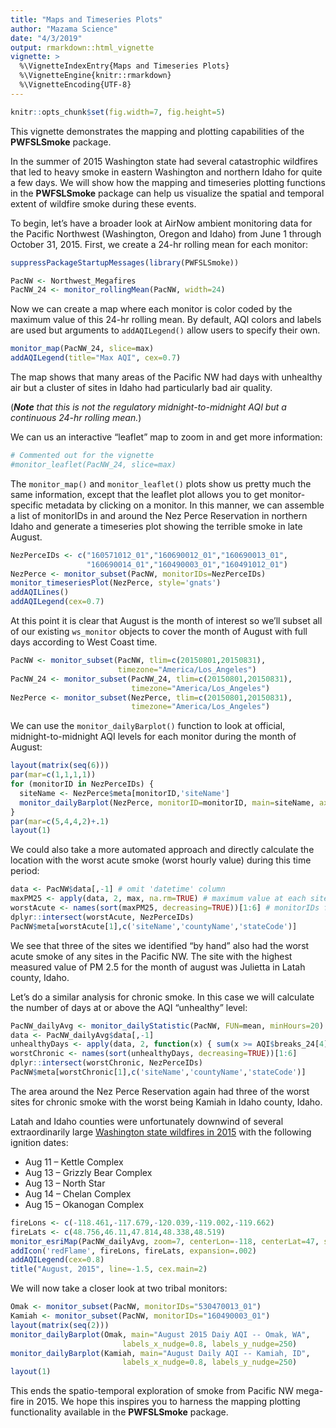 ```yaml
---
title: "Maps and Timeseries Plots"
author: "Mazama Science"
date: "4/3/2019"
output: rmarkdown::html_vignette
vignette: >
  %\VignetteIndexEntry{Maps and Timeseries Plots}
  %\VignetteEngine{knitr::rmarkdown}
  %\VignetteEncoding{UTF-8}
---
```


```r
knitr::opts_chunk$set(fig.width=7, fig.height=5)
```

This vignette demonstrates the mapping and plotting capabilities of the **PWFSLSmoke** package.

In the summer of 2015 Washington state had several catastrophic wildfires that led to heavy smoke in eastern Washington and northern Idaho for quite a few days. We will show how the mapping and timeseries plotting functions in the **PWFSLSmoke** package can help us visualize the spatial and temporal extent of wildfire smoke during these events.

To begin, let's have a broader look at AirNow ambient monitoring data for the Pacific Northwest (Washington, Oregon and Idaho) from June 1 through October 31, 2015. First, we create a 24-hr rolling mean for each monitor:

```r
suppressPackageStartupMessages(library(PWFSLSmoke))

PacNW <- Northwest_Megafires
PacNW_24 <- monitor_rollingMean(PacNW, width=24)
```

Now we can create a map where each monitor is color coded by the maximum value of this 24-hr rolling mean. By default, AQI colors and labels are used but arguments to `addAQILegend()` allow users to specify their own.

```r
monitor_map(PacNW_24, slice=max)
addAQILegend(title="Max AQI", cex=0.7)
```

The map shows that many areas of the Pacific NW had days with unhealthy air but a cluster of sites in
Idaho had particularly bad air quality.

(*__Note__ that this is not the regulatory midnight-to-midnight AQI but a continuous 24-hr rolling mean.*)

We can us an interactive "leaflet" map to zoom in and get more information:

```r
# Commented out for the vignette
#monitor_leaflet(PacNW_24, slice=max)
```

The `monitor_map()` and `monitor_leaflet()` plots show us pretty much the same information, except that the leaflet plot allows you to get monitor-specific metadata by clicking on a monitor.
In this manner, we can assemble a list of monitorIDs in and around the Nez Perce Reservation in northern Idaho and generate a timeseries plot showing the terrible smoke in late August.

```r
NezPerceIDs <- c("160571012_01","160690012_01","160690013_01",
                 "160690014_01","160490003_01","160491012_01")
NezPerce <- monitor_subset(PacNW, monitorIDs=NezPerceIDs)
monitor_timeseriesPlot(NezPerce, style='gnats')
addAQILines()
addAQILegend(cex=0.7)
```

At this point it is clear that August is the month of interest so we'll subset all of our existing `ws_monitor` objects to cover the month of August with full days according to West Coast time.

```r
PacNW <- monitor_subset(PacNW, tlim=c(20150801,20150831),
                        timezone="America/Los_Angeles")
PacNW_24 <- monitor_subset(PacNW_24, tlim=c(20150801,20150831),
                           timezone="America/Los_Angeles")
NezPerce <- monitor_subset(NezPerce, tlim=c(20150801,20150831),
                           timezone="America/Los_Angeles")
```

We can use the `monitor_dailyBarplot()` function to look at official, midnight-to-midnight AQI levels for each monitor during the month of August:

```r
layout(matrix(seq(6)))
par(mar=c(1,1,1,1))
for (monitorID in NezPerceIDs) {
  siteName <- NezPerce$meta[monitorID,'siteName']
  monitor_dailyBarplot(NezPerce, monitorID=monitorID, main=siteName, axes=FALSE) 
}
par(mar=c(5,4,4,2)+.1)
layout(1)
```


We could also take a more automated approach and directly calculate the location with the worst acute smoke (worst hourly value) during this time period:

```r
data <- PacNW$data[,-1] # omit 'datetime' column
maxPM25 <- apply(data, 2, max, na.rm=TRUE) # maximum value at each site
worstAcute <- names(sort(maxPM25, decreasing=TRUE))[1:6] # monitorIDs for the six worst sites in PacNW
dplyr::intersect(worstAcute, NezPerceIDs)
PacNW$meta[worstAcute[1],c('siteName','countyName','stateCode')]
```

We see that three of the sites we identified "by hand" also had the worst acute smoke of any sites in the Pacific NW. The site with the highest measured value of PM 2.5 for the month of august was Julietta in Latah county, Idaho.

Let's do a similar analysis for chronic smoke. In this case we will calculate the number of days at or above
the AQI "unhealthy" level: 

```r
PacNW_dailyAvg <- monitor_dailyStatistic(PacNW, FUN=mean, minHours=20)
data <- PacNW_dailyAvg$data[,-1]
unhealthyDays <- apply(data, 2, function(x) { sum(x >= AQI$breaks_24[4], na.rm=TRUE) })
worstChronic <- names(sort(unhealthyDays, decreasing=TRUE))[1:6]
dplyr::intersect(worstChronic, NezPerceIDs)
PacNW$meta[worstChronic[1],c('siteName','countyName','stateCode')]
```

The area around the Nez Perce Reservation again had three of the worst sites for chronic smoke with the worst being Kamiah in Idaho county, Idaho.

Latah and Idaho counties were unfortunately downwind of several extraordinarily large [Washington state wildfires in 2015](https://en.wikipedia.org/wiki/2015_Washington_wildfires) with the following ignition dates:

 * Aug 11 -- Kettle Complex
 * Aug 13 -- Grizzly Bear Complex
 * Aug 13 -- North Star
 * Aug 14 -- Chelan Complex
 * Aug 15 -- Okanogan Complex

<!--
A little googling and we can obtain a set of coordinates for these fires to use in a new "ESRI" map of the August daily average maxima with fire icons at fire locations:
-->

```r
fireLons <- c(-118.461,-117.679,-120.039,-119.002,-119.662)
fireLats <- c(48.756,46.11,47.814,48.338,48.519)
monitor_esriMap(PacNW_dailyAvg, zoom=7, centerLon=-118, centerLat=47, slice=max)
addIcon('redFlame', fireLons, fireLats, expansion=.002)
addAQILegend(cex=0.8)
title("August, 2015", line=-1.5, cex.main=2)
```

<!--
From this map we can see that the monitor in the Colleville reservation also registered a daily AQI level of "hazardous"
as it was in-between the two largest fires. The overall spatial pattern, however, shows that the worst impact from these
large fires resulted from smoke drifting SE with the prevailing winds and bunching up in the valleys and plains just upwind of the Bitterroot mountains of northern Idaho. 
-->

We will now take a closer look at two tribal monitors:

```r
Omak <- monitor_subset(PacNW, monitorIDs="530470013_01")
Kamiah <- monitor_subset(PacNW, monitorIDs="160490003_01")
layout(matrix(seq(2)))
monitor_dailyBarplot(Omak, main="August 2015 Daiy AQI -- Omak, WA",
                         labels_x_nudge=0.8, labels_y_nudge=250)
monitor_dailyBarplot(Kamiah, main="August Daily AQI -- Kamiah, ID",
                         labels_x_nudge=0.8, labels_y_nudge=250)
layout(1)
```

This ends the spatio-temporal exploration of smoke from Pacific NW mega-fire in 2015.
We hope this inspires you to harness the mapping plotting functionality available in the **PWFSLSmoke** package.
